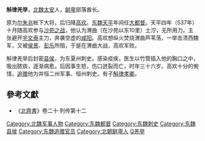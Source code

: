 '''斛律羌举'''，[[北魏|北魏]][[太安|太安]]人，[[鲜卑|鲜卑]]部落酋长。

原为[[尔朱兆|尔朱兆]]帐下大将，后归降[[高欢|高欢]]。[[东魏|东魏]][[天平_(东魏)|天平]]年间任[[大都督|大都督]]。天平四年（537年）十月随高欢参与[[沙苑之战|沙苑之战]]，他认为渭曲（在沙苑以东10里）土泞，无所用力。主张避开[[宇文泰|宇文泰]]主力，奔袭空虚的[[咸阳|咸阳]]。高欢想纵火焚烧渭曲芦苇荡，一举击溃西魏军，又被[[侯景|侯景]]、[[彭乐|彭乐]]所阻，于是在渭曲大战，高欢军败。

斛律羌举后封密[[县侯|县侯]]，为东夏州刺史。感染疫疾，医生以竹管插入他的胸口之中，吸出脓痰，逐渐病愈。后因事生怒，伤口迸裂而亡，时年三十六岁。高欢十分的惋惜，[[追赠|追赠]]他为并恒二州军事、恒州刺史。有子[[斛律孝卿|斛律孝卿]]。

==參考文獻==
*《[[北齊書|北齊書]]》卷二十·列传第十二 

{{DEFAULTSORT:H斛律羌举}}
[[Category:北魏军事人物|Category:北魏军事人物]]
[[Category:东魏都督|Category:东魏都督]]
[[Category:东魏刺史|Category:东魏刺史]]
[[Category:东魏县侯|Category:东魏县侯]]
[[Category:东魏追赠官员|Category:东魏追赠官员]]
[[Category:北朝鲜卑人|Category:北朝鲜卑人]]
[[Category:斛律姓|Q羌举]]